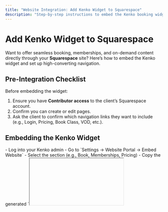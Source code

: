 ```yaml
---
title: "Website Integration: Add Kenko Widget to Squarespace"
description: "Step-by-step instructions to embed the Kenko booking widget into your Squarespace website using the Embed block."
---
```


# Add Kenko Widget to Squarespace

Want to offer seamless booking, memberships, and on-demand content directly through your **Squarespace** site? Here’s how to embed the Kenko widget and set up high-converting navigation.

## Pre-Integration Checklist

Before embedding the widget:

1. Ensure you have **Contributor access** to the client’s Squarespace account.
2. Confirm you can create or edit pages.
3. Ask the client to confirm which navigation links they want to include (e.g., Login, Pricing, Book Class, VOD, etc.).

## Embedding the Kenko Widget

<Steps>
  <Step title="Copy the Widget Embed Code">
    - Log into your Kenko admin
    - Go to `Settings → Website Portal → Embed Website`
    - Select the section (e.g., Book, Memberships, Pricing)
    - Copy the generated `<iframe>` code
  </Step>
  <Step title="Create a New Page in Squarespace">
    - Open Squarespace editor
    - Click the **\+** to create a new blank page
    - Name the page **book**
  </Step>
  <Step title="Add Embed Block">
    - Click **Edit** on the page
    - Add a blank section
    - Add a block → choose **Embed**
    - Click the pencil ✏️ icon → paste the Kenko `<iframe>` code
    - Save changes
  </Step>
  <Step title="Clean Up Navigation">
    - Go to **Pages**
    - Drag the `/book` page to **Not Linked** to hide it from the main nav
  </Step>
</Steps>

<Note>
  Check this video on how to embed website widget to Squarespace website
</Note>

## Using Magic or Static Links

Once embedded, you can use both

- **Static Links**: Predefined URLs like `/login`, `/pricing`, `/videos`
- **Magic Links**: Deep links to specific memberships or offerings (see [Magic Links in Kenko](../website-app/magic-links))

<Note>
  Avoid setting these links to “open in new tab” — it breaks the seamless user experience. Keep all navigation within your domain.
</Note>

## Pro Tips

<Tip>
  Hide generic booking pages and use custom buttons with Magic Links to drive targeted action.
</Tip>

<Tip>
  Use Squarespace’s **External Page** option to build CTA-driven landing pages powered by Kenko links.
</Tip>